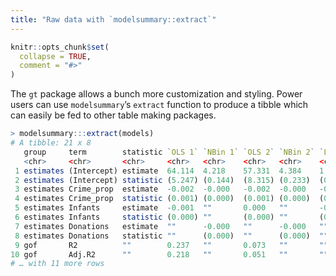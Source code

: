 ```yaml
---
title: "Raw data with `modelsummary::extract`"
---
```


```r
knitr::opts_chunk$set(
  collapse = TRUE,
  comment = "#>"
)
```

The `gt` package allows a bunch more customization and styling. Power users can use `modelsummary`'s `extract` function to produce a tibble which can easily be fed to other table making packages.

```r
> modelsummary:::extract(models)
# A tibble: 21 x 8
   group     term        statistic `OLS 1` `NBin 1` `OLS 2` `NBin 2` `Logit 1`
   <chr>     <chr>       <chr>     <chr>   <chr>    <chr>   <chr>    <chr>
 1 estimates (Intercept) estimate  64.114  4.218    57.331  4.384    1.006
 2 estimates (Intercept) statistic (5.247) (0.144)  (8.315) (0.233)  (0.710)
 3 estimates Crime_prop  estimate  -0.002  -0.000   -0.002  -0.000   -0.000
 4 estimates Crime_prop  statistic (0.001) (0.000)  (0.001) (0.000)  (0.000)
 5 estimates Infants     estimate  -0.001  ""       0.000   ""       -0.000
 6 estimates Infants     statistic (0.000) ""       (0.000) ""       (0.000)
 7 estimates Donations   estimate  ""      -0.000   ""      -0.000   ""
 8 estimates Donations   statistic ""      (0.000)  ""      (0.000)  ""
 9 gof       R2          ""        0.237   ""       0.073   ""       ""
10 gof       Adj.R2      ""        0.218   ""       0.051   ""       ""
# … with 11 more rows
```
